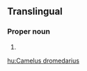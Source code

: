 ==Translingual==
{{rfimage}}
{{wikipedia}}
{{wikispecies}}
===Proper noun===
{{taxoninfl|i=1|g=m|head=[[Camelus]] [[dromedarius]]}}

# {{taxon|species|genus|Camelus|the [[dromedary]], a [[camel]] native to northern Africa and western Asia, the best-known member of the camel family}}

[[hu:Camelus dromedarius]]
